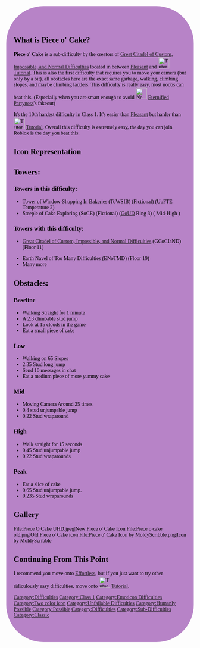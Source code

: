 <div style="background-color:#b783c7;background-image:
background-size: 550px 550px, 350px 350px, 250px 250px, 150px 150px;
background-position: 0 0, 40px 60px, 130px 270px, 70px 100px; color: white;padding: 50px 20px; border-radius: 100px 100px"><div style="Font-family: Fredoka One"><div style="color:000000">{{NoticeScrollboxNew|Notices={{Humanly Possible}}{{Classic}}
}}
{{NewDifficultyInfobox|title1=Piece O' Cake|image1=<gallery>
Piece O Cake UHD.jpeg|New
Piece o cake old.png|Old
Piece o' Cake Icon by MoldyScribble.png|Unofficial
vanilla-cake-sprinkles.jpg|Joke
</gallery>|caption1=Easy Peezy Lemon Squeezy.|class=High Class 1|rating=-5.5|previous={{Class0Difficulties|Pleasant}} [[Pleasant]]|next=[[File:Tutorial.png|30px]] [[Tutorial]]|decal_id=New: 6229095252
Old: 6383396443|date_added=November 20th, 2020|creator(s)=[[User:JustAnotherKidLmao|JustAnotherKidLmao]] (page creator)|type=Sub-Difficulty|main_difficulty={{Class0Difficulties|Pleasant}} [[Pleasant]]|alt_previous=[[File:New_Eternified_Partyness.png|30px]] [[Eternified Partyness]]}}
==What is '''Piece o' Cake'''?==
<span style="text-shadow:#FE95FD">'''Piece o' Cake'''</span> is a sub-difficulty by the creators of [[Great Citadel of Custom, Impossible, and Normal Difficulties]] located in between {{Class0Difficulties|Pleasant}} [[Pleasant]] and [[File:Tutorial.png|30px]] [[Tutorial]]. This is also the first difficulty that requires you to move your camera (but only by a bit), all obstacles here are the exact same garbage, walking, climbing slopes, and maybe climbing ladders. This difficulty is really easy, most noobs can beat this. (Especially when you are smart enough to avoid [[File:New_Eternified_Partyness.png|30x30px]] [[Eternified Partyness]]'s fakeout)

It's the 10th hardest difficulty in Class 1. It's easier than {{Class0Difficulties|Pleasant}} [[Pleasant]] but harder than [[File:Tutorial.png|30px]] [[Tutorial]]. Overall this difficulty is extremely easy, the day you can join Roblox is the day you beat this.

==Icon Representation==
{{IconRepresentation|image=[[File:Piece O Cake UHD.jpeg|50px]]|color=#fe95fd|description=This icon has a pink background (RGB: 254, 149, 253) with a dark gray (RGB: 52, 53, 62) Emoticon ":O" meaning getting surprised with something. ([https://create.roblox.com/store/asset/6229095252/Piece-o-Cake?externalSource=www decal here])|old_image=[[File:Piece o cake old.png|50px]]|old_color=#E91F63|old_description=The old icon features a reddish background with a ":[]" face on it.|alt_image=[[File:Piece o' Cake Icon by MoldyScribble.png|50px]]|alt_color=#E3ACE1|alt_title=Unofficial|alt_description=This icon by ''MoldyScribble'' features a ":O" emoticon on a pink background. When compared to the current icon, this icon made the emoticon smaller and used a stroke instead of filling the characters. Along with that, its background is more detailed than the other two icons, which are solid color backgrounds.}}

==Towers:==

===Towers in this difficulty:===

* Tower of Window-Shopping In Bakeries (ToWSIB) (Fictional) (UoFTE Temperature 2)
*Steeple of Cake Exploring (SoCE) (Fictional) ([[Galaxies of Unoriginal Difficulties|GoUD]] Ring 3) ( Mid-High )

=== Towers with this difficulty:===  

*{{Class25Difficulties|The Final Difficulty.}} [[Great Citadel of Custom, Impossible, and Normal Difficulties]] (GCoCIaND) (Floor 11)
*Earth Navel of Too Many Difficulties (ENoTMD) (Floor 19)
*Many more

== Obstacles:==

===Baseline===   

*Walking Straight for 1 minute
*A 2.3 climbable stud jump
* Look at 15 clouds in the game
* Eat a small piece of cake

===Low===

*Walking on 65 Slopes
*2.35 Stud long jump
*Send 10 messages in chat
*Eat a medium piece of more yummy cake

===Mid===

*Moving Camera Around 25 times
*0.4 stud unjumpable jump
*0.22 Stud wraparound

===High=== 

*Walk straight for 15 seconds
*0.45 Stud unjumpable jump
*0.22 Stud wraparounds

===Peak=== 

*Eat a slice of cake
*0.65 Stud unjumpable jump.
* 0.235 Stud wraparounds

==Gallery ==

<gallery>
File:Piece O Cake UHD.jpeg|New Piece o' Cake Icon
File:Piece o cake old.png|Old Piece o' Cake icon
File:Piece o' Cake Icon by MoldyScribble.png|Icon by MoldyScribble
</gallery>

==Continuing From This Point==
I recommend you move onto {{Class1Difficulties|Effortless}} [[w:c:jtoh:Effortless|Effortless]], but if you just want to try other ridiculously easy difficulties, move onto [[File:Tutorial.png|30px]] [[Tutorial]].
{{DifficultiesNavbox}}
[[Category:Difficulties]]
[[Category:Class 1]]
[[Category:Emoticon Difficulties]]
[[Category:Two color icon]]
[[Category:Unfailable Difficulties]]
[[Category:Humanly Possible]]
[[Category:Possible]]
[[Category:Difficulties]]
[[Category:Sub-Difficulties]]
[[Category:Classic]]